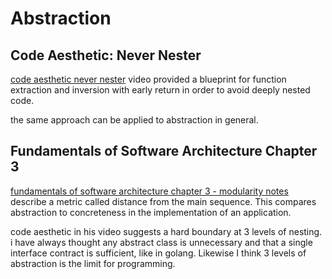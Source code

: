 # Abstraction

## Code Aesthetic: Never Nester

[code aesthetic never nester](https://www.youtube.com/watch?v=CFRhGnuXG-4)
video provided a blueprint for function extraction and inversion with early return in order to avoid deeply nested code.

the same approach can be applied to abstraction in general.

## Fundamentals of Software Architecture Chapter 3

[fundamentals of software architecture chapter 3 - modularity notes](./fundamentals-ch3.mdx) describe a metric called distance from the main sequence. This compares abstraction to concreteness in the implementation of an application.

code aesthetic in his video suggests a hard boundary at 3 levels of nesting. i have always thought any abstract class is unnecessary and that a single interface contract is sufficient, like in golang. Likewise I think 3 levels of abstraction is the limit for programming.
